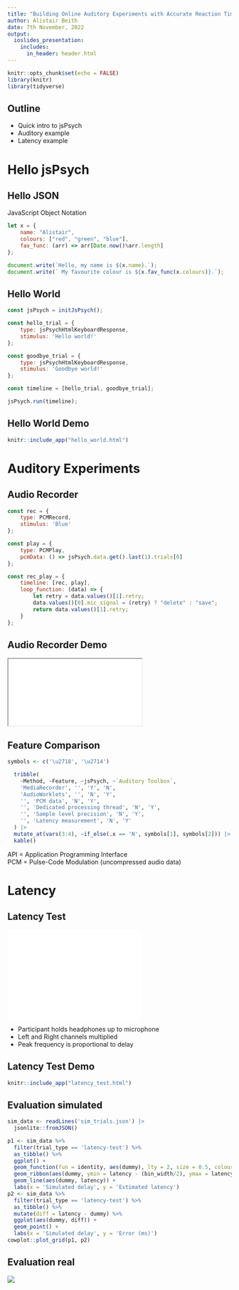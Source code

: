 ```yaml
---
title: "Building Online Auditory Experiments with Accurate Reaction Times"
author: Alistair Beith
date: 7th November, 2022
output:
  ioslides_presentation:
    includes:
      in_header: header.html
---
```


```r
knitr::opts_chunk$set(echo = FALSE)
library(knitr)
library(tidyverse)
```

## Outline

- Quick intro to jsPsych
- Auditory example
- Latency example

# Hello jsPsych

## Hello JSON

JavaScript Object Notation

```js
let x = {
    name: "Alistair",
    colours: ["red", "green", "blue"],
    fav_func: (arr) => arr[Date.now()%arr.length]
};

document.write(`Hello, my name is ${x.name}.`);
document.write(` My favourite colour is ${x.fav_func(x.colours)}.`);
```

## Hello World

```js
const jsPsych = initJsPsych();

const hello_trial = {
    type: jsPsychHtmlKeyboardResponse,
    stimulus: 'Hello world!'
};

const goodbye_trial = {
    type: jsPsychHtmlKeyboardResponse,
    stimulus: 'Goodbye world!'
};

const timeline = [hello_trial, goodbye_trial];

jsPsych.run(timeline);
```

## Hello World Demo {.jspsych_demo_container}

```r
knitr::include_app("hello_world.html")
```

# Auditory Experiments

## Audio Recorder

```js
const rec = {
    type: PCMRecord,
    stimulus: 'Blue'
};

const play = {
    type: PCMPlay,
    pcmData: () => jsPsych.data.get().last(1).trials[0]
};

const rec_play = {
    timeline: [rec, play],
    loop_function: (data) => {
        let retry = data.values()[1].retry;
        data.values()[0].mic_signal = (retry) ? "delete" : "save";
        return data.values()[1].retry;
    }
};
```

## Audio Recorder Demo {.jspsych_demo_container}

<iframe src="audio_recorder.html"></iframe>

## Feature Comparison

```r
symbols <- c('\u2718', '\u2714')

  tribble(
    ~Method, ~Feature, ~jsPsych, ~`Auditory Toolbox`,
    'MediaRecorder', '', 'Y', 'N',
    'AudioWorklets', '', 'N', 'Y',
    '', 'PCM data', 'N', 'Y',
    '', 'Dedicated processing thread', 'N', 'Y',
    '', 'Sample level precision', 'N', 'Y',
    '', 'Latency measurement', 'N', 'Y'
  ) |>
  mutate_at(vars(3:4), ~if_else(.x == 'N', symbols[1], symbols[2])) |>
  kable()
```

API = Application Programming Interface<br>
PCM = Pulse-Code Modulation (uncompressed audio data)

# Latency
## Latency Test

<iframe src="latency_flow.html" style="height: 200px; border: none;"></iframe>

- Participant holds headphones up to microphone
- Left and Right channels multiplied
- Peak frequency is proportional to delay

## Latency Test Demo

```r
knitr::include_app("latency_test.html")
```

## Evaluation simulated

```r

sim_data <- readLines('sim_trials.json') |>
  jsonlite::fromJSON()

p1 <- sim_data %>%
  filter(trial_type == 'latency-test') %>%
  as_tibble() %>%
  ggplot() +
  geom_function(fun = identity, aes(dummy), lty = 2, size = 0.5, colour = 'red') +
  geom_ribbon(aes(dummy, ymin = latency - (bin_width/2), ymax = latency + (bin_width/2)), alpha = 0.2) +
  geom_line(aes(dummy, latency)) +
  labs(x = 'Simulated delay', y = 'Estimated latency')
p2 <- sim_data %>%
  filter(trial_type == 'latency-test') %>%
  as_tibble() %>%
  mutate(diff = latency - dummy) %>%
  ggplot(aes(dummy, diff)) +
  geom_point() +
  labs(x = 'Simulated delay', y = 'Error (ms)')
cowplot::plot_grid(p1, p2)
```

## Evaluation real

![](latency_eval.svg)
